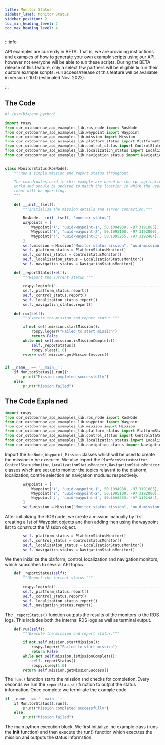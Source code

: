 ---
title: Monitor Status
sidebar_label: Monitor Status
sidebar_position: 2
toc_min_heading_level: 2
toc_max_heading_level: 4
---

:::info

API examples are currently in BETA. That is, we are providing instructions and examples of how to 
generate your own example scripts using our API, however not everyone will be able to run these 
scripts. During the BETA release of this feature, only a select few partners will be eligible to 
run their custom example scripts. Full access/release of this feature will be available in version 0.10.0
(estimated Nov. 2023).

:::

## The Code

``` python
#! /usr/bin/env python3

import rospy
from cpr_outdoornav_api_examples_lib.ros_node import RosNode
from cpr_outdoornav_api_examples_lib.waypoint import Waypoint
from cpr_outdoornav_api_examples_lib.mission import Mission
from cpr_outdoornav_api_examples_lib.platform_status import PlatformStatusMonitor
from cpr_outdoornav_api_examples_lib.control_status import ControlStatusMonitor
from cpr_outdoornav_api_examples_lib.localization_status import LocalizationStatusMonitor
from cpr_outdoornav_api_examples_lib.navigation_status import NavigationStatusMonitor


class MonitorStatus(RosNode):
    """Run a simple mission and report status throughout.

    The coordinates used in this example are based on the cpr_agriculture_gazebo
    world and should be updated to match the location in which the user's
    robot will be operating.
    """

    def __init__(self):
        """Initialize the mission details and server connection."""

        RosNode.__init__(self, 'monitor_status')
        waypoints = [
            Waypoint("A", "uuid-waypoint-1", 50.1094938, -97.3191085),
            Waypoint("B", "uuid-waypoint-2", 50.1095100, -97.3192000),
            Waypoint("C", "uuid-waypoint-3", 50.1095255, -97.3192484),
        ]
        self.mission = Mission("Monitor status mission", "uuid-mission-1", waypoints)
        self._platform_status = PlatformStatusMonitor()
        self._control_status = ControlStatusMonitor()
        self._localization_status = LocalizationStatusMonitor()
        self._navigation_status = NavigationStatusMonitor()

    def _reportStatus(self):
        """Report the current status."""

        rospy.loginfo("--------------------------------------------------------")
        self._platform_status.report()
        self._control_status.report()
        self._localization_status.report()
        self._navigation_status.report()

    def run(self):
        """Execute the mission and report status."""

        if not self.mission.startMission():
            rospy.logerr("Failed to start mission")
            return False
        while not self.mission.isMissionComplete():
            self._reportStatus()
            rospy.sleep(1.0)
        return self.mission.getMissionSuccess()


if __name__ == '__main__':
    if MonitorStatus().run():
        print("Mission completed successfully")
    else:
        print("Mission failed")

```

## The Code Explained

``` python
import rospy
from cpr_outdoornav_api_examples_lib.ros_node import RosNode
from cpr_outdoornav_api_examples_lib.waypoint import Waypoint
from cpr_outdoornav_api_examples_lib.mission import Mission
from cpr_outdoornav_api_examples_lib.platform_status import PlatformStatusMonitor
from cpr_outdoornav_api_examples_lib.control_status import ControlStatusMonitor
from cpr_outdoornav_api_examples_lib.localization_status import LocalizationStatusMonitor
from cpr_outdoornav_api_examples_lib.navigation_status import NavigationStatusMonitor
```

Import the `RosNode`, `Waypoint`, `Mission` classes which will be used to create the mission to be executed. We also import the 
`PlatformStatusMonitor`, `ControlStatusMonitor`, `LocalizationStatusMonitor`, `NavigationStatusMonitor` classes which are set up to monitor the topics
relavant to the platform, localization, contrle selection an navigation modules respectively.

``` python
        waypoints = [
            Waypoint("A", "uuid-waypoint-1", 50.1094938, -97.3191085),
            Waypoint("B", "uuid-waypoint-2", 50.1095100, -97.3192000),
            Waypoint("C", "uuid-waypoint-3", 50.1095255, -97.3192484),
        ]
        self.mission = Mission("Monitor status mission", "uuid-mission-1", waypoints)
```

After initializing the ROS node, we create a mission manually by first creating a list of Waypoint objects and then adding then using the waypoint list
to construct the Mission object. 

``` python
        self._platform_status = PlatformStatusMonitor()
        self._control_status = ControlStatusMonitor()
        self._localization_status = LocalizationStatusMonitor()
        self._navigation_status = NavigationStatusMonitor()
```

We then initialize the platform, control, localization and navigation monitors, which subscribes to several API topics.

``` python
    def _reportStatus(self):
        """Report the current status."""

        rospy.loginfo("--------------------------------------------------------")
        self._platform_status.report()
        self._control_status.report()
        self._localization_status.report()
        self._navigation_status.report()
```

The `_reportStatus()` function outputs the results of the monitors to the ROS logs. This includes both the internal ROS logs as well as terminal output.

``` python
    def run(self):
        """Execute the mission and report status."""

        if not self.mission.startMission():
            rospy.logerr("Failed to start mission")
            return False
        while not self.mission.isMissionComplete():
            self._reportStatus()
            rospy.sleep(1.0)
        return self.mission.getMissionSuccess()
```

The `run()` function starts the mission and checks for completion. Every seconds we run the `reportStatus()` function to output the status information.
Once complete we terminate the example code.

``` python
if __name__ == '__main__':
    if MonitorStatus().run():
        print("Mission completed successfully")
    else:
        print("Mission failed")
```

The main python execution block. We first initialize the example class (runs the __init__ function) and then execute the run() function which
executes the mission and outputs the status information.
